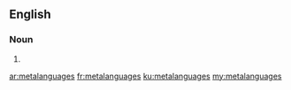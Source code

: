 ==English==

===Noun===
{{head|en|plural}}

# {{plural of|metalanguage|lang=en|nocat=1}}

[[ar:metalanguages]]
[[fr:metalanguages]]
[[ku:metalanguages]]
[[my:metalanguages]]